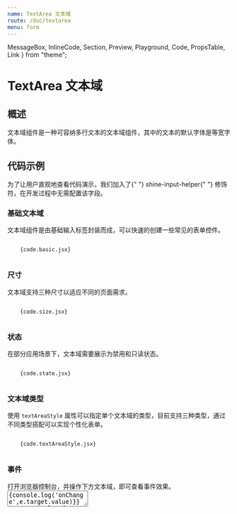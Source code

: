 ```yaml
---
name: TextArea 文本域
route: /doc/textarea
menu: form
---
```


  MessageBox,
  InlineCode,
  Section,
  Preview,
  Playground,
  Code,
  PropsTable,
  Link
} from "theme";

# TextArea 文本域

## 概述
文本域组件是一种可容纳多行文本的文本域组件，其中的文本的默认字体是等宽字体。

## 代码示例

<MessageBox messageType="info">
  为了让用户直观地查看代码演示，我们加入了{" "}
  <InlineCode>shine-input-helper</InlineCode>{" "}
  修饰符，在开发过程中无需配置该字段。
</MessageBox>

### 基础文本域

文本域组件是由基础输入标签封装而成，可以快速的创建一些常见的表单控件。

<Section>
  <Preview>
    <Playground>
       <JsxParser {...code.basic} />
    </Playground>

  </Preview>
  <Code>
    {code.basic.jsx}
  </Code>
</Section>

### 尺寸

文本域支持三种尺寸以适应不同的页面需求。

<Section>
  <Preview>
    <Playground>
       <JsxParser {...code.size} />
    </Playground>

  </Preview>
  <Code>
    {code.size.jsx}
  </Code>
</Section>

### 状态

在部分应用场景下，文本域需要展示为禁用和只读状态。

<Section>
  <Preview>
    <Playground>
       <JsxParser {...code.state} />
    </Playground>

  </Preview>
  <Code>
    {code.state.jsx}
  </Code>
</Section>

### 文本域类型

使用 `textAreaStyle` 属性可以指定单个文本域的类型，目前支持三种类型，通过不同类型搭配可以实现个性化表单。

<Section>
  <Preview>
    <Playground>
       <JsxParser {...code.textAreaStyle} />
    </Playground>

  </Preview>
  <Code>
    {code.textAreaStyle.jsx}
  </Code>
</Section>

### 事件

<MessageBox messageType="info">
  打开浏览器控制台，并操作下方文本域，即可查看事件效果。
</MessageBox>

<Section>
  <Preview>
    <Playground>
      <TextArea
        placeholder="打开控制台查看效果"
        onChange={e=>{console.log('onChange',e.target.value)}}
        onBlur={e=>{console.log('onBlur',e.target.value)}}
        onClick={e=>{console.log('onClick',e.target.value)}}
      />
    </Playground>

  </Preview>
  <Code>
    {code.event.jsx}
  </Code>
</Section>

## 配置参数

<PropsTable of={TextArea} />
